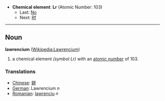 *'''Chemical element''': '''Lr''' (Atomic Number: 103)
**Last: [[Nobelium|No]]
**Next: [[Rutherfordium|Rf]]
----
== Noun ==
'''lawrencium''' ([[en:Lawrencium|Wikipedia:Lawrencium]])

# a chemical element ''(symbol Lr)'' with an [[atomic number]] of 103.

===Translations===
*[[Chinese]]: [[鐒]]
*[[German]]: Lawrencium ''n''
*[[Romanian]]: [[lawrenciu]] ''n''